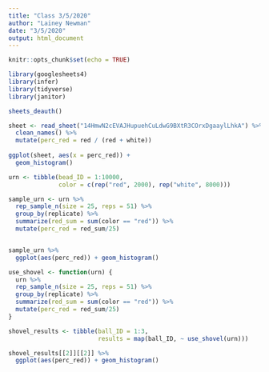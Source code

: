 ```yaml
---
title: "Class 3/5/2020"
author: "Lainey Newman"
date: "3/5/2020"
output: html_document
---
```


```r
knitr::opts_chunk$set(echo = TRUE)

library(googlesheets4)
library(infer)
library(tidyverse)
library(janitor)
```


```r

sheets_deauth()

sheet <- read_sheet("14HmwN2cEVAJHupuehCuLdwG9BXtR3COrxDgaaylLhkA") %>%
  clean_names() %>%
  mutate(perc_red = red / (red + white))
  
ggplot(sheet, aes(x = perc_red)) +
  geom_histogram()

urn <- tibble(bead_ID = 1:10000, 
              color = c(rep("red", 2000), rep("white", 8000)))

sample_urn <- urn %>%
  rep_sample_n(size = 25, reps = 51) %>%
  group_by(replicate) %>%
  summarize(red_sum = sum(color == "red")) %>%
  mutate(perc_red = red_sum/25)


sample_urn %>%
  ggplot(aes(perc_red)) + geom_histogram()

use_shovel <- function(urn) {
  urn %>%
  rep_sample_n(size = 25, reps = 51) %>%
  group_by(replicate) %>%
  summarize(red_sum = sum(color == "red")) %>%
  mutate(perc_red = red_sum/25)
}

shovel_results <- tibble(ball_ID = 1:3,
                         results = map(ball_ID, ~ use_shovel(urn)))
```

```r
shovel_results[[2]][[2]] %>%
  ggplot(aes(perc_red)) + geom_histogram()
```

